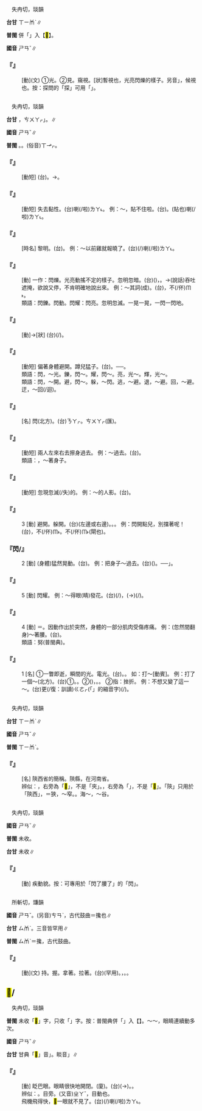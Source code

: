 
=={{ruby|睒|ㄕㄢˇ}}==

　失冉切，琰韻

'''台甘''' <rt>ㄒㄧㆰˋ</rt>∥

'''普閩''' 併「{{ruby|睒|ㄕㄢˇ}}」入【<mark>&#xf9cf2;</mark>】。

'''國音''' <rt>ㄕㄢˇ</rt>∥

    

==='''『{{ruby|睒|ㄕㄢˇ}}』'''===
: [動](文) ①光。②見。窺視。[狀]暫視也，光亮閃爍的樣子。另音{{ruby|「|ㄊㄢˋ}}」，候視也。按：探問的「探」可用「{{ruby|睒|ㄊㄢˋ}}」。
    

=={{ruby|閃|ㄕㄢˇ}}==

　失冉切，琰韻

'''台甘''' {{ruby|(語)|ㄒㄧㆰˋ}}{{ruby|。|ㄑㄧㆷ}}，{{ruby|做|ㄗㄨㆤ˪}}{{ruby|/|ㄗㄜ˪}}{{ruby|事|ㄙㄨ˫}}{{ruby|閃|ㄑㄧㆷ}}{{ruby|閃|ㄑㄧㆷ}}{{ruby|「|ㄘㄨㄚㆷ}}<rt>ㄘㄨㄚㆷ</rt>」。{{ruby|(語)|ㄒㄧㆷ}}∥

'''國音''' <rt>ㄕㄢˇ</rt>∥

'''普閩''' {{ruby|(文)|ㄒㄧㆰˋ}}。{{ruby|(白)|ㄒㆪˋ}}。(俗音)<rt>ㄒㆪㆷ</rt>。

    

==='''『{{ruby|閃|ㄕㄢˇ}}{{ruby|了|·ㄌㄜ}}{{ruby|腰|ㄧㄠ}}{{ruby|了|·ㄌㄜ}}』'''===
: [動短] (台){{ruby|閃|ㄒㄧㆰˋ}}{{ruby|著|ㄉㄧㄜㆷ ͘}}{{ruby|腰|ㄧㄜ}}{{ruby|骨|ㄍㄨㆵ}}。→{{ruby|腰|ㄧㄜ}}{{ruby|骨|ㄍㄨㆵ}}{{ruby|去|ㄎㄧ˪}}{{ruby|閃|ㄒㄧㆰˋ}}{{ruby|著|ㄉㄧㄜㆷ ͘}}。
    

==='''『{{ruby|閃|ㄕㄢˇ}}{{ruby|了|·ㄌㄜ}}{{ruby|黏|ㄋㄧㄢˊ}}{{ruby|兒|ㄦ}}』'''===
: [動短] 失去黏性。(台){{ruby|<mark>&#xffa45;</mark>|ㆠㆤ˫}}{{ruby|/|ㆠㄨㆤ˫}}{{ruby|黏|ㄌㄧㆰˊ}}{{ruby|去|ㄎㄧ˪}}喇(/啦)<rt>ㄌㄚ˪</rt>。 例：～，貼不住啦。(台){{ruby|<mark>&#xffa45;</mark>|ㆠㆤ˫}}{{ruby|/|ㆠㄨㆤ˫}}{{ruby|黏|ㄌㄧㆰˊ}}{{ruby|去|ㄎㄧ˪}}。{{ruby|搭|ㄉㄚㆷ}}(貼也){{ruby|<mark>&#xffa45;</mark>|ㆠㆤ˫}}{{ruby|/|ㆠㄨㆤ˫}}{{ruby|住|ㄉㄧㄠˊ}}喇(/啦)<rt>ㄌㄚ˪</rt>。
    

==='''『{{ruby|閃|ㄕㄢˇ}}{{ruby|亮|ㄌㄧㄤˋ}}{{ruby|兒|ㄦ}}』'''===
: [時名] 黎明。(台){{ruby|天|ㄊㆪ}}{{ruby|<mark>&#xffa49;</mark>|ㆠㆤㆷ}}{{ruby|/|ㆠㄨㆤㆷ}}{{ruby|光|ㄍㆭ}}。 例：～以前雞就報曉了。(台){{ruby|天|ㄊㆪ}}{{ruby|<mark>&#xffa49;</mark>|ㆠㆤㆷ}}{{ruby|/|ㆠㄨㆤㆷ}}{{ruby|光|ㄍㆭ}}{{ruby|以|ㄧˋ}}{{ruby|前|ㄐㄧㄥˊ}}{{ruby|雞|ㄍㄨㆤ}}{{ruby|/|ㄍㆤ}}{{ruby|著|ㄉㄧㄜㆷ}}(/{{ruby|都|ㄉㄜ˫}}){{ruby|啼|ㄊㄧˊ}}喇(/啦)<rt>ㄌㄚ˪</rt>。
    

==='''『{{ruby|閃|ㄕㄢˇ}}{{ruby|鑠|ㄕㄨㄛˋ}}』'''===
: [動] 一作：閃爍。光亮動搖不定的樣子。忽明忽暗。(台)({{ruby|火|ㄏㄨㆤˋ}}{{ruby|/|ㄏㆤˋ}}{{ruby|/|ㄏㄜˋ}}{{ruby|光|ㄍㆭ}}){{ruby|閃|ㄒㄧㆷ}}{{ruby|一|ㄐㄧㆵ ͘}}{{ruby|下|·ㆤ˫}}{{ruby|閃|ㄒㄧㆷ}}{{ruby|一|ㄐㄧㆵ ͘}}{{ruby|下|·ㆤ˫}}，{{ruby|爁|ㄋㄚ˪}}{{ruby|一|ㄐㄧㆵ ͘}}{{ruby|下|·ㆤ˫}}{{ruby|爁|ㄋㄚ˪}}{{ruby|一|ㄐㄧㆵ ͘}}{{ruby|下|·ㆤ˫}}。→(說話)吞吐遮掩，欲說又停，不肯明確地說出來。 例：～其詞(成)。(台){{ruby|講|ㄍㆲˋ}}{{ruby|→|ㄍㆲ}}{{ruby|話|ㄨㆤ˫}}{{ruby|吞|ㄊㄨㄣ}}{{ruby|吞|ㄊㄨㄣ}}{{ruby|吐|ㄊㆦ˪}}{{ruby|吐|ㄊㆦ˪}}，{{ruby|無|ㆠㄜˊ}}{{ruby|實|ㄒㄧㆵ ͘}}{{ruby|在|ㄗㄞ˫}}{{ruby|那|ㄋㄚˋ}}{{ruby|<mark>&#xffa49;</mark>|ㆠㆤㆷ}}{{ruby|/|ㆠㄨㆤㆷ}}{{ruby|講|ㄍㆲˋ}}{{ruby|若|ㄋㄚˋ}}不(/伓)<rt>ㆬ˫</rt>{{ruby|講|ㄍㆲˋ}}。
:類語：閃鑠。閃動。閃耀：閃亮。忽明忽滅。一晃一晃，一閃一閃地。
:
    

==='''『{{ruby|一|ㄧˋ}}{{ruby|閃|ㄕㄢˇ}}{{ruby|一|ㄧˋ}}{{ruby|閃|ㄕㄢˇ}}{{ruby|地|ㄉㄜ}}』'''===
: [動]→[狀] (台){{ruby|燈|ㄉㄧㄥ}}{{ruby|火|ㄏㄨㆤˋ}}{{ruby|/|ㄏㆤˋ}}{{ruby|/|ㄏㄜˋ}}(/{{ruby|光|ㄍㆭ}}){{ruby|熄|ㄒㄧㆷ}}{{ruby|一|ㄐㄧㆵ ͘}}{{ruby|下|·ㆤ˫}}{{ruby|光|ㄍㆭ}}{{ruby|一|ㄐㄧㆵ ͘}}{{ruby|下|·ㆤ˫}}。
    

==='''『{{ruby|閃|ㄕㄢˇ}}{{ruby|開|ㄎㄞ}}』'''===
: [動短] 偏著身體避開。蹲兒猛子。(台){{ruby|閃|ㄒㄧㆰˋ}}{{ruby|避|ㄅㄧ˫}}。──{{ruby|走|ㄗㄠˋ}}{{ruby|開|ㄎㄨㄧ}}{{ruby|逃|ㄉㄜˊ}}{{ruby|避|ㄅㄧ˫}}。
:類語：閃，～光。鑠，閃～。耀，閃～。亮，光～。輝，光～。
:
:類語：閃，～開。避，閃～。躲，～閃。逃，～避。退，～避。回，～避。迂，～回(/迴)。
:
    

==='''『{{ruby|閃|ㄕㄢˇ}}{{ruby|電|ㄉㄧㄢˋ}}』'''===
: [名] 閃(北方)。(台){{ruby|閃|ㄒㄧㆷ}}{{ruby|爁|ㄋㄚ˪}}{{ruby|→|ㄒㄧˋ}}<rt>ㄋㄚㆷ</rt>。{{ruby|(廈)|ㄑㄧㆷ}}<rt>ㄘㄨㄚㆷ</rt>(匯)。
    

==='''『{{ruby|閃|ㄕㄢˇ}}{{ruby|身|ㄕㄣ}}』'''===
: [動短] 兩人左來右去擦身過去。 例：～過去。(台){{ruby|相|ㄒㄧㄜ}}{{ruby|/|ㄙㆩ}}{{ruby|閃|ㄒㄧㆰˋ}}{{ruby|身|ㄒㄧㄣ}}。
:類語：{{ruby|旁|ㄆㄤˊ}}，～著身子。
:
    

==='''『{{ruby|閃|ㄕㄢˇ}}{{ruby|晃|ㄏㄨㄤˇ}}』'''===
: [動短] 忽現忽滅(/失)的。 例：～的人影。(台){{ruby|人|ㄌㄤˊ}}{{ruby|影|ㄧㆩˋ}}{{ruby|映|ㄧㆩ˪}}{{ruby|/|ㄧㆩˋ}}{{ruby|一|ㄐㄧㆵ ͘}}{{ruby|下|·ㆤ˫}}{{ruby|映|ㄧㆩ˪}}{{ruby|一|ㄐㄧㆵ ͘}}{{ruby|下|·ㆤ˫}}。
    

==='''『{{ruby|閃|ㄕㄢˇ}}』'''===
:3  [動] 避開。躲開。(台){{ruby|閃|ㄒㄧㆰˋ}}{{ruby|身|ㄒㄧㄣ}}(左邊或右邊){{ruby|避|ㄆㄧㄚㆷ}}{{ruby|開|ㄎㄨㄧ}}。{{ruby|閃|ㄒㄧㆰˋ}}{{ruby|覕|ㆠㄧㆷ}}。{{ruby|閃|ㄒㄧㆰˋ}}{{ruby|避|ㄅㄧ˫}}。 例：閃開點兒，別擋著呢！(台){{ruby|閃|ㄒㄧㆰˋ}}{{ruby|較|ㄎㄚㆷ}}{{ruby|邊|ㄅㆪ}}{{ruby|仔|ㄚ}}{{ruby|咧|ㄌㆤ˪}}，不(/伓)<rt>ㆬ˫</rt>{{ruby|通|ㄊㄤ}}{{ruby|鎮|ㄉㄧㄣ˪}}{{ruby|路|ㄌㆦ˫}}。不(/伓)<rt>ㆬ˫</rt>{{ruby|通|ㄊㄤ}}{{ruby|共|ㄍㄚ˫}}{{ruby|人|ㄌㄤˊ}}{{ruby|柵|ㄗㄚㆷ ͘}}(閘也){{ruby|咧|ㄌㆤ˪}}。
    

==='''『閃/{{ruby|<mark>&#xffeeb;</mark>|ㄕㄢˇ}}』'''===
:2  [動] (身體)猛然晃動。(台){{ruby|閃|ㄒㄧㆰˋ}}。 例：把身子～過去。(台){{ruby|閃|ㄒㄧㆰˋ}}{{ruby|身|ㄒㄧㄣ}}{{ruby|去|ㄎㄧ˪}}({{ruby|付|ㄏㆦ˫}}{{ruby|人|ㄌㄤˊ}}{{ruby|搏|ㄆㄚㆷ}}{{ruby|<mark>&#xffa45;</mark>|ㆠㆤ˫}}{{ruby|/|ㆠㄨㆤ˫}}{{ruby|著|ㄉㄧㄜㆷ ͘}})。──{{ruby|「|ㄗㄨㆮ˫}}」{{ruby|輪|ㄌㄧㄣ˪}}{{ruby|轉|ㄉㆭˋ}}{{ruby|過|ㄍㄨㆤ˪}}{{ruby|/|ㄍㆤ˪}}{{ruby|去|ㄎㄧ˪}}。
    

==='''『{{ruby|閃|ㄕㄢˇ}}』'''===
:5  [動] 閃耀。 例：～得眼(睛)發花。(台){{ruby|燁|ㄧㄚㆴ}}{{ruby|燁|ㄧㄚㆴ}}{{ruby|熄|ㄒㄧㆷ}}(/{{ruby|閃|ㄒㆪㆷ}})，{{ruby|目|ㆠㄚㆶ ͘}}{{ruby|珠|ㄗㄨ}}(→{{ruby|睭|ㄐㄧㄨ}}){{ruby|著|ㄉㄧㄜㆷ}}(/{{ruby|都|ㄉㄜ˫}}){{ruby|<mark>&#xffa49;</mark>|ㆠㆤㆷ}}{{ruby|/|ㆠㄨㆤㆷ}}{{ruby|煙|ㄧㄢ}}{{ruby|暈|ㆭ˫}}{{ruby|去|ㄎㄧ˪}}。
    

==='''『{{ruby|閃|ㄕㄢˇ}}』'''===
:4  [動] ＝{{ruby|<mark>&#xffeeb;</mark>|ㄕㄢˇ}}。因動作出於突然，身體的一部分肌肉受傷疼痛。 例：(忽然間翻身)～著腰。(台){{ruby|<mark>&#xffeeb;</mark>|ㄒㄧㆰˋ}}{{ruby|著|ㄉㄧㄜㆷ ͘}}{{ruby|腰|ㄧㄜ}}{{ruby|骨|ㄍㄨㆵ}}。
:類語：努(普閩典)。
:
    

==='''『{{ruby|閃|ㄕㄢˇ}}』'''===
:1  [名] ①一瞥即逝，瞬間的光。電光。(台){{ruby|閃|ㄒㄧㆰˋ}}{{ruby|光|ㄍㆭ}}。{{ruby|閃|ㄒㆪㆷ}}{{ruby|爁|ㄋㄚ˪}}。 如：打～[動賓]。 例：打了一個～(北方)。(台)①{{ruby|閃|ㄒㄧㆷ}}{{ruby|爁|ㄋㄚㆷ}}{{ruby|→|ㄋㄚ˪}}。{{ruby|熄|ㄒㄧㆷ}}{{ruby|一|ㄐㄧㆵ ͘}}{{ruby|下|·ㆤ˫}}。②{{ruby|人|ㄌㄤˊ}}({{ruby|影|ㄧㆩˋ}})，{{ruby|映|ㄧㆩ˪}}{{ruby|一|ㄐㄧㆵ ͘}}{{ruby|下|·ㆤ˫}}。{{ruby|隨|ㄙㄨㄧˊ}}{{ruby|即|ㄐㄧㆤㆶ}}{{ruby|無|ㆠㄜˊ}}{{ruby|看|ㄎㄨㆩ˪}}{{ruby|見|ㄍㆪ˪}}。 ②指：挫折。 例：不想又變了這一～。(台){{ruby|無|ㆠㄜˊ}}{{ruby|想|ㄒㄧㆧ˫}}{{ruby|/|ㄒㄧㆫ˫}}{{ruby|講|ㄍㆲˋ}}{{ruby|→|ㄍㆲˋ}}{{ruby|會|ㄨㆤ˫}}{{ruby|/|ㆤ˫}}更(/復：訓讀)<rt>ㄍㄜㆷ</rt>{{ruby|/|ㄍㄜ˪}}{{ruby|抵|ㄉㄨˋ}}{{ruby|著|ㄉㄧㄜㆷ ͘}}{{ruby|<mark>&#xffb50;</mark>|ㄐㄧㆵ}}(「{{ruby|此|ㄐㄧˋ}}{{ruby|一|ㄐㄧㆵ ͘}}」的縮音字)(/{{ruby|此|ㄐㄧㆵ}}){{ruby|個|ㆤˊ}}{{ruby|敗|ㄅㄞ˫}}{{ruby|板|ㄅㄢˋ}}。
    

=={{ruby|陝|ㄕㄢˇ}}==

　失冉切，琰韻

'''台甘''' <rt>ㄒㄧㆰˋ</rt>∥

'''國音''' <rt>ㄕㄢˇ</rt>∥

'''普閩''' <rt>ㄒㄧㆰˋ</rt>。

    

==='''『{{ruby|陝|ㄕㄢˇ}}』'''===
: [名] 陝西省的簡稱。陝縣，在河南省。
:辨似：{{ruby|陝|ㄕㄢˇ}}，右旁為「<mark>&#xf9cf1;</mark>」，不是「夾」。{{ruby|陜|ㄒㄧㄚˊ}}，右旁為「{{ruby|夾|ㄐㄧㄚˊ}}」，不是「<mark>&#xf9cf1;</mark>」。「陝」只用於「陝西」，{{ruby|陜|ㄒㄧㄚˊ}}＝狹，～窄。{{ruby|峽|ㄒㄧㄚˊ}}。海～，～谷。
:
    

=={{ruby|<mark>&#xf90f3;</mark>|ㄕㄢˇ}}==

　失冉切，琰韻

'''國音''' <rt>ㄕㄢˇ</rt>∥

'''普閩''' 未收。

'''台甘''' 未收∥

    

==='''『{{ruby|<mark>&#xf90f3;</mark>|ㄕㄢˇ}}』'''===
: [動] 疾動貌。按：可專用於「閃了腰了」的「閃」。
    

=={{ruby|摻|ㄕㄢˇ}}==

　所斬切，豏韻

'''國音''' <rt>ㄕㄢˇ</rt>。(另音)<rt>ㄘㄢˋ</rt>，古代鼓曲{{ruby|。|ㄔㄢ}}＝攙也∥

'''台甘''' <rt>ㄙㆰˋ</rt>{{ruby|。|ㄘㆰ}}{{ruby|。|ㄙㆰ}}。三音皆罕用∥

'''普閩''' <rt>ㄙㆰˋ</rt>{{ruby|。|ㄘㆰ}}＝攙{{ruby|。|ㄘㆰ˪}}，古代鼓曲。

    

==='''『{{ruby|摻|ㄕㄢˇ}}』'''===
: [動](文) 持。握。拿著。拉著。(台){{ruby|摻|ㄙㆰˋ}}(罕用)。{{ruby|提|ㄊㆤˊ}}{{ruby|咧|·ㄌㆤ}}，{{ruby|扲|ㆣㄧㆬ˫}}{{ruby|咧|·ㄌㆤ}}。{{ruby|牽|ㄎㄢ}}{{ruby|咧|·ㄌㆤ}}。
    

==<mark>&#xf9cf2;</mark>/{{ruby|睒|ㄕㄢˇ}}==

　失冉切，琰韻

'''普閩''' 未收「<mark>&#xf9cf2;</mark>」字，只收「{{ruby|睒|ㄒㄧㆰˋ}}」字。按：普閩典併「{{ruby|睒|ㄕㄢˇ}}」入【{{ruby|<mark>&#xf9cf2;</mark>|ㄕㄢˇ}}】。～～，眼睛連續動多次。

'''國音''' <rt>ㄕㄢˇ</rt>∥

'''台甘''' 甘典「<mark>&#xf9af6;</mark>」音{{ruby|「|ㄐㄧㄚㆴ}}{{ruby|、|ㄍㄧㄚㆴ}}」。睒音{{ruby|「|ㄒㄧㆰˋ}}」∥

    

==='''『{{ruby|<mark>&#xf9cf2;</mark>|ㄕㄢˇ}}』'''===
: [動] 眨巴眼。眼睛很快地開閉。(廈){{ruby|<mark>&#xffae8;</mark>|ㄋㄧㆷ}}{{ruby|目|ㆠㄚㆶ ͘}}。(台){{ruby|目|ㆠㄚㆶ ͘}}{{ruby|珠|ㄗㄨ}}(→{{ruby|睭|ㄐㄧㄨ}}){{ruby|<mark>&#xf9af6;</mark>|ㄐㄧㄚㆴ}}{{ruby|/|ㄗㄚㆴ}}{{ruby|一|ㄐㄧㆵ ͘}}{{ruby|下|·ㆤ˫}}{{ruby|<mark>&#xf9af6;</mark>|ㄐㄧㄚㆴ}}{{ruby|/|ㄗㄚㆴ}}{{ruby|一|ㄐㄧㆵ ͘}}{{ruby|下|·ㆤ˫}}。{{ruby|<mark>&#xf9af6;</mark>|ㄐㄧㄚㆴ}}{{ruby|/|ㄍㄧㄚㆴ}}。
:辨似：{{ruby|<mark>&#xf9af6;</mark>|ㄐㄧㄝ}}。目旁。(又音)<rt>ㄓㄚˇ</rt>，目動也。
:
:飛機飛得快，<mark>&#xf9af6;</mark>一眼就不見了。(台){{ruby|飛|ㄏㄨㄧ}}{{ruby|機|ㄍㄧ}}{{ruby|飛|ㄅㆤ}}{{ruby|/|ㄅㄨㆤ}}{{ruby|真|ㄐㄧㄣ}}{{ruby|緊|ㄍㄧㄣˋ}}{{ruby|一|ㄐㄧㆵ ͘}}{{ruby|目|ㆠㄚㆶ ͘}}{{ruby|<mark>&#xffae8;</mark>|ㄋㄧㆷ}}{{ruby|仔|ㄚ}}{{ruby|著|ㄉㄧㄜㆷ}}(/{{ruby|都|ㄉㄜ˫}}){{ruby|無|ㆠㄜˊ}}{{ruby|看|ㄎㄨㆩ˪}}{{ruby|見|ㄍㆪ˪}}喇(/啦)<rt>ㄌㄚ˪</rt>。
:
    
